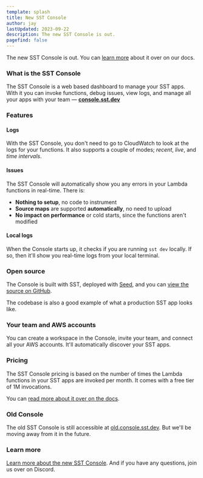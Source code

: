 ```yaml
---
template: splash
title: New SST Console
author: jay
lastUpdated: 2023-09-22
description: The new SST Console is out.
pagefind: false
---
```


The new SST Console is out. You can [learn more](/docs/console/) about it over on our docs.

### What is the SST Console

The SST Console is a web based dashboard to manage your SST apps. With it you can invoke functions, debug issues, view logs, and manage all your apps with your team — [**console.sst.dev**](https://console.sst.dev/)

### Features

#### Logs

With the SST Console, you don't need to go to CloudWatch to look at the logs for your functions. It also supports a couple of modes; _recent_, _live_, and _time intervals_.

#### Issues

The SST Console will automatically show you any errors in your Lambda functions in real-time. There is:
  - **Nothing to setup**, no code to instrument
  - **Source maps** are supported **automatically**, no need to upload
  - **No impact on performance** or cold starts, since the functions aren't modified

#### Local logs

When the Console starts up, it checks if you are running `sst dev` locally. If so, then it'll show you real-time logs from your local terminal.

### Open source

The Console is built with SST, deployed with [Seed](https://seed.run), and you can [view the source on GitHub](https://github.com/sst/console).

The codebase is also a good example of what a production SST app looks like.

### Your team and AWS accounts

You can create a workspace in the Console, invite your team, and connect all your AWS accounts. It'll automatically discover your SST apps.

### Pricing

The SST Console pricing is based on the number of times the Lambda functions in your SST apps are invoked per month. It comes with a free tier of 1M invocations.

You can [read more about it over on the docs](/docs/console/#pricing).

### Old Console

The old SST Console is still accessible at [old.console.sst.dev](https://old.console.sst.dev). But we'll be moving away from it in the future.

### Learn more

[Learn more about the new SST Console](/docs/console/). And if you have any questions, join us over on Discord.
